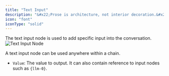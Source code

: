```yaml
---
title: "Text Input"
description: "&#x22;Prose is architecture, not interior decoration.&#x22; &#x2014;Ernest Hemingway"
icon: "font"
iconType: "solid"
---
```


The text input node is used to add specific input into the conversation.
![Text Input Node](/images/text-input-node.png)

A text input node can be used anywhere within a chain.

- `Value`: The value to output. It can also contain reference to input nodes such as `{llm-0}`.
